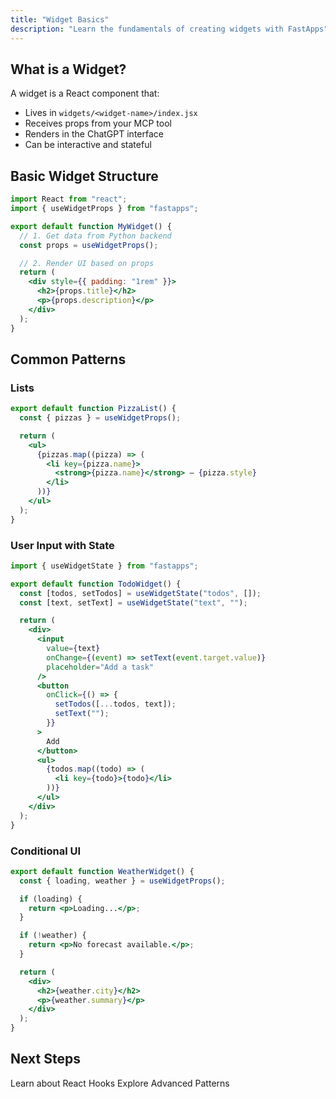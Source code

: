 ```yaml
---
title: "Widget Basics"
description: "Learn the fundamentals of creating widgets with FastApps"
---
```


## What is a Widget?

A widget is a React component that:

- Lives in `widgets/<widget-name>/index.jsx`
- Receives props from your MCP tool
- Renders in the ChatGPT interface
- Can be interactive and stateful

## Basic Widget Structure

```jsx
import React from "react";
import { useWidgetProps } from "fastapps";

export default function MyWidget() {
  // 1. Get data from Python backend
  const props = useWidgetProps();

  // 2. Render UI based on props
  return (
    <div style={{ padding: "1rem" }}>
      <h2>{props.title}</h2>
      <p>{props.description}</p>
    </div>
  );
}
```

## Common Patterns

### Lists

```jsx
export default function PizzaList() {
  const { pizzas } = useWidgetProps();

  return (
    <ul>
      {pizzas.map((pizza) => (
        <li key={pizza.name}>
          <strong>{pizza.name}</strong> — {pizza.style}
        </li>
      ))}
    </ul>
  );
}
```

### User Input with State

```jsx
import { useWidgetState } from "fastapps";

export default function TodoWidget() {
  const [todos, setTodos] = useWidgetState("todos", []);
  const [text, setText] = useWidgetState("text", "");

  return (
    <div>
      <input
        value={text}
        onChange={(event) => setText(event.target.value)}
        placeholder="Add a task"
      />
      <button
        onClick={() => {
          setTodos([...todos, text]);
          setText("");
        }}
      >
        Add
      </button>
      <ul>
        {todos.map((todo) => (
          <li key={todo}>{todo}</li>
        ))}
      </ul>
    </div>
  );
}
```

### Conditional UI

```jsx
export default function WeatherWidget() {
  const { loading, weather } = useWidgetProps();

  if (loading) {
    return <p>Loading...</p>;
  }

  if (!weather) {
    return <p>No forecast available.</p>;
  }

  return (
    <div>
      <h2>{weather.city}</h2>
      <p>{weather.summary}</p>
    </div>
  );
}
```

## Next Steps

<CardGroup cols={2}>
  <Card title="React Hooks" icon="code" href="/widgets/react-hooks/index">
    Learn about React Hooks
  </Card>
  <Card title="Advanced Patterns" icon="wand-magic-sparkles" href="/widgets/advanced-patterns/index">
    Explore Advanced Patterns
  </Card>
</CardGroup>